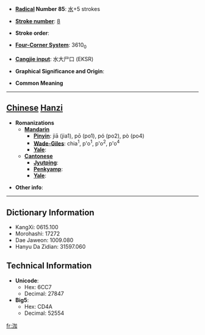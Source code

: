 * '''[[Wiktionary:Chinese radical index| Radical]] Number 85''': [[Wiktionary:Chinese radical index 水|水]]+5 strokes

* '''[[Wiktionary:Chinese total strokes index|Stroke number]]''': [[Wiktionary:Chinese total strokes index 8|8]]

* '''Stroke order''': 

* '''[[Wiktionary:Chinese four corner index|Four-Corner System]]''': 3610<sub>0</sub>

* '''[[Wiktionary:Chinese Cangjie index|Cangjie input]]''': 水大尸口 (EKSR)

* '''Graphical Significance and Origin''': 

* '''Common Meaning'''

----

== [[Chinese]] [[Hanzi]] ==

* '''Romanizations'''
** '''[[Mandarin]]'''
*** '''[[Pinyin]]''': jiā (jia1), pō (po1), pó (po2), pò (po4)
*** '''[[Wade-Giles]]''': chia<sup>1</sup>, p'o<sup>1</sup>, p'o<sup>2</sup>, p'o<sup>4</sup>
*** '''[[Yale]]''': 
** '''[[Cantonese]]'''
*** '''[[Jyutping]]''':
*** '''[[Penkyamp]]''': 
*** '''[[Yale]]''': 

* '''Other info''': 

----

== Dictionary Information ==

* KangXi: 0615.100
* Morohashi: 17272
* Dae Jaweon: 1009.080
* Hanyu Da Zidian: 31597.060

== Technical Information ==

* '''Unicode''':
** Hex: 6CC7
** Decimal: 27847
* '''Big5''':
** Hex: CD4A
** Decimal: 52554

[[fr:泇]]